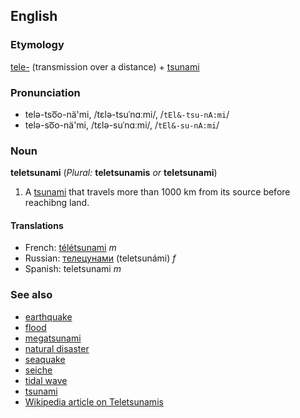 ==English==
===Etymology===
[[tele-]] (transmission over a distance) + [[tsunami]]<!--, plus Japanese [[津波]] / [[津浪]] ([[つなみ]], tsunami), "harbour wave".-->

===Pronunciation===
*telə-tso͞o-nä'mi, /tɛlə-tsuˈnɑːmi/, /<tt>tEl&-tsu-nA:mi</tt>/
*telə-so͞o-nä'mi, /tɛlə-suˈnɑːmi/, /<tt>tEl&-su-nA:mi</tt>/

===Noun===
'''teletsunami''' (''Plural:'' '''teletsunamis''' ''or'' '''teletsunami''')

#A [[tsunami]] that travels more than 1000 km from its source before reachibng land.

====Translations====
*French: [[télétsunami]] ''m''<!--belongs on the French page, [[télétsunamis]] ''pl''-->
*Russian: [[телецунами]] (teletsunámi) ''f''
*Spanish: teletsunami ''m''<!--belongs on Spanish page, teletsunamis ''pl''-->

===See also===
*[[earthquake]]
*[[flood]]
*[[megatsunami]]
*[[natural disaster]]
*[[seaquake]]
*[[seiche]]
*[[tidal wave]]
*[[tsunami]]
*[[w:Teletsunami|Wikipedia article on Teletsunamis]]
